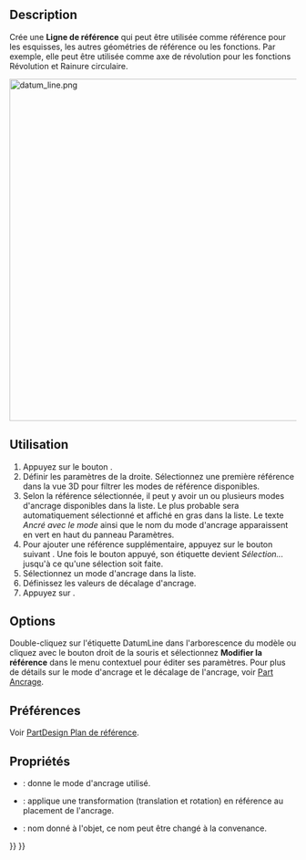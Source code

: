 <languages/>

{{Docnav/fr
|[[PartDesign_Plane/fr|Plan de référence]]
|[[PartDesign_Point/fr|Point de référence]]
|[[PartDesign_Workbench/fr|Atelier PartDesign]]
|IconL=PartDesign_Plane.svg
|IconR=PartDesign_Point.svg
|IconC=Workbench_PartDesign.svg
}}

{{VeryImportantMessage|This tool is not available in {{VersionPlus|1.1}}. Use [[Part_DatumLine|Part DatumLine]] instead.}}

{{GuiCommand/fr
|Name=PartDesign Line
|Name/fr=PartDesign Ligne de référence
|MenuLocation=PartDesign → Créer une référence → Ligne de référence
|Workbenches=[[PartDesign_Workbench/fr|PartDesign]]
|Version=0.17
|SeeAlso=[[PartDesign_Point/fr|PartDesign Point de référence]], [[PartDesign_Plane/fr|Plan de référence]]
}}

==Description==

Crée une '''Ligne de référence''' qui peut être utilisée comme référence pour les esquisses, les autres géométries de référence ou les fonctions. Par exemple, elle peut être utilisée comme axe de révolution pour les fonctions Révolution et Rainure circulaire.

[[File:datum_line.png|600px]]
{{Caption|Deux lignes de référence à travers les coins opposés du cube se rencontrent au centre de la masse.}}

<span id="Usage"></span>
==Utilisation==

# Appuyez sur le bouton {{Button|[[Image:PartDesign_Line.svg|24px]] '''Ligne de référence'''}} .
# Définir les paramètres de la droite. Sélectionnez une première référence dans la vue 3D pour filtrer les modes de référence disponibles.
# Selon la référence sélectionnée, il peut y avoir un ou plusieurs modes d'ancrage disponibles dans la liste. Le plus probable sera automatiquement sélectionné et affiché en gras dans la liste. Le texte ''Ancré avec le mode'' ainsi que le nom du mode d'ancrage apparaissent en vert en haut du panneau Paramètres.
# Pour ajouter une référence supplémentaire, appuyez sur le bouton suivant {{Button|Référence}}. Une fois le bouton appuyé, son étiquette devient ''Sélection...'' jusqu'à ce qu'une sélection soit faite.
# Sélectionnez un mode d'ancrage dans la liste.
# Définissez les valeurs de décalage d'ancrage.
# Appuyez sur {{Button|OK}}.

==Options==

Double-cliquez sur l'étiquette DatumLine dans l'arborescence du modèle ou cliquez avec le bouton droit de la souris et sélectionnez '''Modifier la référence''' dans le menu contextuel pour éditer ses paramètres. Pour plus de détails sur le mode d'ancrage et le décalage de l'ancrage, voir [[Part_EditAttachment/fr|Part Ancrage]].

<span id="Preferences"></span>
==Préférences==

Voir [[PartDesign_Plane/fr#Préférences|PartDesign Plan de référence]].

<span id="Properties"></span>
==Propriétés==

* {{PropertyData|MapMode}}: donne le mode d'ancrage utilisé.
* {{PropertyData|Attachment Offset}}: applique une transformation (translation et rotation) en référence au placement de l'ancrage.
* {{PropertyData|Label}}: nom donné à l'objet, ce nom peut être changé à la convenance.


{{Docnav/fr
|[[PartDesign_Plane/fr|Plan de référence]]
|[[PartDesign_Point/fr|Point de référence]]
|[[PartDesign_Workbench/fr|Atelier PartDesign]]
|IconL=PartDesign_Plane.svg
|IconR=PartDesign_Point.svg
|IconC=Workbench_PartDesign.svg
}}

{{PartDesign Tools navi{{#translation:}}}}
{{Userdocnavi{{#translation:}}}}